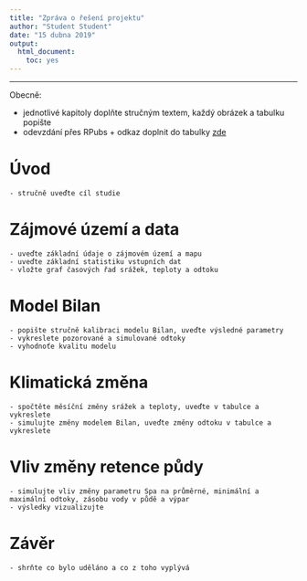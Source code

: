```yaml
---
title: "Zpráva o řešení projektu"
author: "Student Student"
date: "15 dubna 2019"
output: 
  html_document: 
    toc: yes
---
```


---


Obecně:

- jednotlivé kapitoly doplňte stručným textem, každý obrázek a tabulku popište
- odevzdání přes RPubs + odkaz doplnit do tabulky [zde](https://docs.google.com/spreadsheets/d/1StIsvHbOl-KlfuzEhWScYg7avK3l8lddcQCVf8p9QSI/edit?usp=sharing)



# Úvod

```
- stručně uveďte cíl studie
```

# Zájmové území a data

```
- uveďte základní údaje o zájmovém území a mapu
- uveďte základní statistiku vstupních dat
- vložte graf časových řad srážek, teploty a odtoku
```

# Model Bilan

```
- popište stručně kalibraci modelu Bilan, uveďte výsledné parametry
- vykreslete pozorované a simulované odtoky
- vyhodnoťe kvalitu modelu
```

# Klimatická změna

```
- spočtěte měsíční změny srážek a teploty, uveďte v tabulce a vykreslete
- simulujte změny modelem Bilan, uveďte změny odtoku v tabulce a vykreslete
```

# Vliv změny retence půdy

```
- simulujte vliv změny parametru Spa na průměrné, minimální a maximální odtoky, zásobu vody v půdě a výpar
- výsledky vizualizujte
```


# Závěr

```
- shrňte co bylo uděláno a co z toho vyplývá
```


